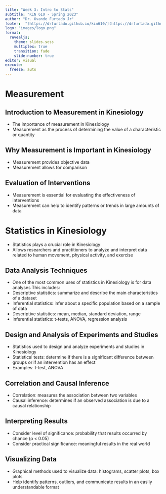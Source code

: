 ```yaml
---
title: "Week 3: Intro to Stats"
subtitle: "KIN 610 - Spring 2023"
author: "Dr. Ovande Furtado Jr"
footer:  "[https://drfurtado.github.io/kin610/](https://drfurtado.github.io/kin610/)"
logo: "images/logo.png"
format: 
  revealjs: 
    theme: slides.scss
    multiplex: true
    transition: fade
    slide-number: true
editor: visual
execute:
  freeze: auto
---
```

# Measurement

## Introduction to Measurement in Kinesiology

- The importance of measurement in Kinesiology
- Measurement as the process of determining the value of a characteristic or quantity

## Why Measurement is Important in Kinesiology

- Measurement provides objective data
- Measurement allows for comparison

## Evaluation of Interventions

- Measurement is essential for evaluating the effectiveness of interventions
- Measurement can help to identify patterns or trends in large amounts of data

# Statistics in Kinesiology

- Statistics plays a crucial role in Kinesiology
- Allows researchers and practitioners to analyze and interpret data related to human movement, physical activity, and exercise

## Data Analysis Techniques

- One of the most common uses of statistics in Kinesiology is for data analyses
This includes:
 - Descriptive statistics: summarize and describe the main characteristics of a dataset
 - Inferential statistics: infer about a specific population based on a sample of data
 - Descriptive statistics: mean, median, standard deviation, range
 - Inferential statistics: t-tests, ANOVA, regression analysis

## Design and Analysis of Experiments and Studies

- Statistics used to design and analyze experiments and studies in Kinesiology
- Statistical tests: determine if there is a significant difference between groups or if an intervention has an effect
- Examples: t-test, ANOVA

## Correlation and Causal Inference

- Correlation: measures the association between two variables
- Causal inference: determines if an observed association is due to a causal relationship

## Interpreting Results

- Consider level of significance: probability that results occurred by chance (p < 0.05)
- Consider practical significance: meaningful results in the real world

## Visualizing Data

- Graphical methods used to visualize data: histograms, scatter plots, box plots
- Help identify patterns, outliers, and communicate results in an easily understandable format